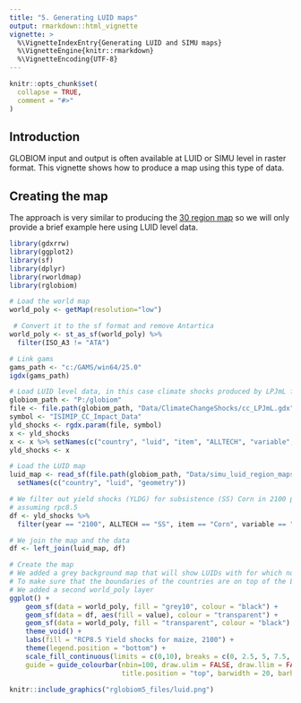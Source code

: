 ```yaml
---
title: "5. Generating LUID maps"
output: rmarkdown::html_vignette
vignette: >
  %\VignetteIndexEntry{Generating LUID and SIMU maps}
  %\VignetteEngine{knitr::rmarkdown}
  %\VignetteEncoding{UTF-8}
---
```


```r
knitr::opts_chunk$set(
  collapse = TRUE,
  comment = "#>"
)
```

## Introduction

GLOBIOM input and output is often available at LUID or SIMU level in raster format. This vignette shows how to produce a map using this type of data. 


## Creating the map

The approach is very similar to producing the [30 region map](https://iiasa.github.io/rglobiom/articles/rglobiom4.html) so we will only provide a brief example here using LUID level data. 

```r
library(gdxrrw)
library(ggplot2)
library(sf)
library(dplyr)
library(rworldmap)
library(rglobiom)

# Load the world map
world_poly <- getMap(resolution="low")

 # Convert it to the sf format and remove Antartica
world_poly <- st_as_sf(world_poly) %>%
  filter(ISO_A3 != "ATA")

# Link gams
gams_path <- "c:/GAMS/win64/25.0"
igdx(gams_path)

# Load LUID level data, in this case climate shocks produced by LPJmL for ISIMIP
globiom_path <- "P:/globiom"
file <- file.path(globiom_path, "Data/ClimateChangeShocks/cc_LPJmL.gdx")
symbol <- "ISIMIP_CC_Impact_Data"
yld_shocks <- rgdx.param(file, symbol)
x <- yld_shocks
x <- x %>% setNames(c("country", "luid", "item", "ALLTECH", "variable", "rcp", "gcm", "crop_model", "resolution", "year", "value"))
yld_shocks <- x

# Load the LUID map
luid_map <- read_sf(file.path(globiom_path, "Data/simu_luid_region_maps/LUId/LUID_CTY.shp")) %>%
  setNames(c("country", "luid", "geometry"))

# We filter out yield shocks (YLDG) for subsistence (SS) Corn in 2100 produced HadGEM2-ES
# assuming rpc8.5
df <- yld_shocks %>%
  filter(year == "2100", ALLTECH == "SS", item == "Corn", variable == "YLDG", gcm == "HadGEM2-ES", rcp == "rcp8p5")

# We join the map and the data
df <- left_join(luid_map, df)

# Create the map
# We added a grey background map that will show LUIDs with for which no data is available
# To make sure that the boundaries of the countries are on top of the LUID information,
# We added a second world_poly layer
ggplot() +
    geom_sf(data = world_poly, fill = "grey10", colour = "black") + 
    geom_sf(data = df, aes(fill = value), colour = "transparent") +
    geom_sf(data = world_poly, fill = "transparent", colour = "black") +
    theme_void() +
    labs(fill = "RCP8.5 Yield shocks for maize, 2100") +
    theme(legend.position = "bottom") +
    scale_fill_continuous(limits = c(0,10), breaks = c(0, 2.5, 5, 7.5, 10),
    guide = guide_colourbar(nbin=100, draw.ulim = FALSE, draw.llim = FALSE, 
                            title.position = "top", barwidth = 20, barheight = 1))


```


```r
knitr::include_graphics("rglobiom5_files/luid.png")
```

